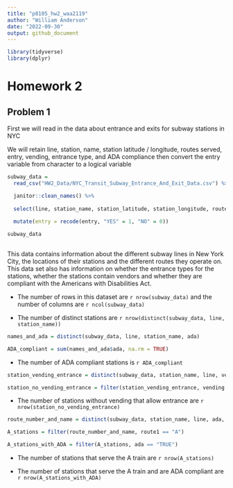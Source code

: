 ```yaml
---
title: "p8105_hw2_waa2119"
author: "William Anderson"
date: "2022-09-30"
output: github_document
---
```


```r
library(tidyverse)
library(dplyr)
```


# Homework 2

## Problem 1
First we will read in the data about entrance and exits for subway stations in NYC

We will retain line, station, name, station latitude / longitude, routes served, entry, vending, entrance type, and ADA compliance then convert the entry variable from character to a logical variable


```r
subway_data = 
  read_csv("HW2_Data/NYC_Transit_Subway_Entrance_And_Exit_Data.csv") %>%

  janitor::clean_names() %>%
  
  select(line, station_name, station_latitude, station_longitude, route1:route11, entry, vending, entrance_type, ada) %>%
  
  mutate(entry = recode(entry, "YES" = 1, "NO" = 0))

subway_data
  
```


This data contains information about the different subway lines in New York City, the locations of their stations and the different routes they operate on. This data set also has information on whether the entrance types for the stations, whether the stations contain vendors and whether they are compliant with the Americans with Disabilities Act. 

* The number of rows in this dataset are `r nrow(subway_data)` and the number of columns are `r ncol(subway_data)`

* The number of distinct stations are `r nrow(distinct(subway_data, line, station_name))`


```r
names_and_ada = distinct(subway_data, line, station_name, ada)

ADA_compliant = sum(names_and_ada$ada, na.rm = TRUE)
```

* The number of ADA compliant stations is `r ADA_compliant`


```r
station_vending_entrance = distinct(subway_data, station_name, line, vending, entry)

station_no_vending_entrance = filter(station_vending_entrance, vending != "YES", entry != 0)

```

* The number of stations without vending that allow entrance are `r nrow(station_no_vending_entrance)`


```r

route_number_and_name = distinct(subway_data, station_name, line, ada, across(contains("route")))

A_stations = filter(route_number_and_name, route1 == "A")

A_stations_with_ADA = filter(A_stations, ada == "TRUE")

```

* The number of stations that serve the A train are `r nrow(A_stations)`

* The number of stations that serve the A train and are ADA compliant are `r nrow(A_stations_with_ADA)`





